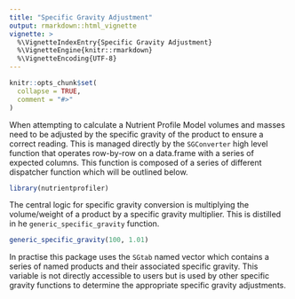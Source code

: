 ```yaml
---
title: "Specific Gravity Adjustment"
output: rmarkdown::html_vignette
vignette: >
  %\VignetteIndexEntry{Specific Gravity Adjustment}
  %\VignetteEngine{knitr::rmarkdown}
  %\VignetteEncoding{UTF-8}
---
```


```r
knitr::opts_chunk$set(
  collapse = TRUE,
  comment = "#>"
)
```

When attempting to calculate a Nutrient Profile Model volumes and masses need to
be adjusted by the specific gravity of the product to ensure a correct reading.
This is managed directly by the `SGConverter` high level function that operates
row-by-row on a data.frame with a series of expected columns. This function is
composed of a series of different dispatcher function which will be outlined
below.

```r
library(nutrientprofiler)
```

The central logic for specific gravity conversion is multiplying the
volume/weight of a product by a specific gravity multiplier. This is distilled
in he `generic_specific_gravity` function. 

```r
generic_specific_gravity(100, 1.01)
```

In practise this package uses the `SGtab` named vector which contains a series
of named products and their associated specific gravity. This variable is not
directly accessible to users but is used by other specific gravity functions to
determine the appropriate specific gravity adjustments.



